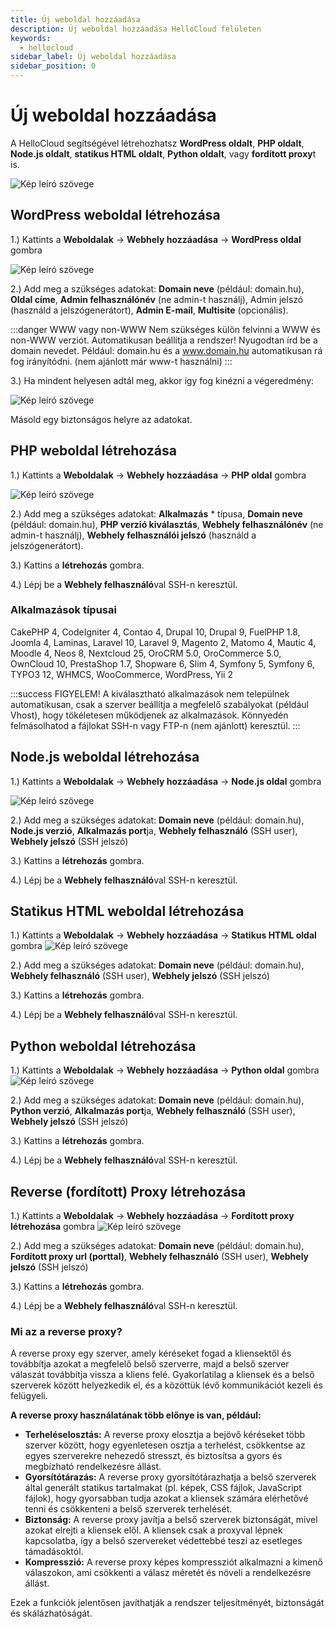 ```yaml
---
title: Új weboldal hozzáadása
description: Új weboldal hozzáadása HelloCloud felületen
keywords:
  - hellocloud
sidebar_label: Új weboldal hozzáadása
sidebar_position: 0
---
```



# <FontAwesomeIcon icon="fa-duotone fa-sparkles text-success" /> Új weboldal hozzáadása

A HelloCloud segítségével létrehozhatsz **WordPress oldalt**, **PHP oldalt**, **Node.js oldalt**, **statikus HTML oldalt**, **Python oldalt**, vagy **fordított proxy**t is.


<BrowserWindow url="https://peldaweboldal.hu">
  <img src="https://cdn.hellowp.cloud/hub/hellocloud/hellocloud-002.png" alt="Kép leíró szövege"></img>
</BrowserWindow>


## WordPress weboldal létrehozása

1.) Kattints a **Weboldalak** -> **Webhely hozzáadása** -> **WordPress oldal** gombra

<BrowserWindow url="https://peldaweboldal.hu">
  <img src="https://cdn.hellowp.cloud/hub/hellocloud/hellocloud-003.png" alt="Kép leíró szövege"></img>
</BrowserWindow>

2.) Add meg a szükséges adatokat: **Domain neve** (például: domain.hu), **Oldal címe**, **Admin felhasználónév** (ne admin-t használj), Admin jelszó (használd a jelszógenerátort), **Admin E-mail**, **Multisite** (opcionális). 


:::danger WWW vagy non-WWW
Nem szükséges külön felvinni a WWW és non-WWW verziót. Automatikusan beállítja a rendszer! Nyugodtan írd be a domain nevedet. Például: domain.hu és a www.domain.hu automatikusan rá fog irányítódni. (nem ajánlott már www-t használni)
:::

3.) Ha mindent helyesen adtál meg, akkor így fog kinézni a végeredmény:

<BrowserWindow url="https://peldaweboldal.hu">
  <img src="https://cdn.hellowp.cloud/hub/hellocloud/hellocloud-004.png" alt="Kép leíró szövege"></img>
</BrowserWindow>

Másold egy biztonságos helyre az adatokat. 


## PHP weboldal létrehozása

1.) Kattints a **Weboldalak** -> **Webhely hozzáadása** -> **PHP oldal** gombra

<BrowserWindow url="https://peldaweboldal.hu">
  <img src="https://cdn.hellowp.cloud/hub/hellocloud/hellocloud-005.png" alt="Kép leíró szövege"></img>
</BrowserWindow>

2.) Add meg a szükséges adatokat: **Alkalmazás** * típusa, **Domain neve** (például: domain.hu), **PHP verzió kiválasztás**, **Webhely felhasználónév** (ne admin-t használj), **Webhely felhasználói jelszó** (használd a jelszógenerátort).

3.) Kattins a **létrehozás** gombra.

4.) Lépj be a **Webhely felhasználó**val SSH-n keresztül. 

### Alkalmazások típusai

CakePHP 4, CodeIgniter 4, Contao 4, Drupal 10, Drupal 9, FuelPHP 1.8, Joomla 4, Laminas, Laravel 10, Laravel 9, Magento 2, Matomo 4, Mautic 4, Moodle 4, Neos 8, Nextcloud 25, OroCRM 5.0, OroCommerce 5.0, OwnCloud 10, PrestaShop 1.7, Shopware 6, Slim 4, Symfony 5, Symfony 6, TYPO3 12, WHMCS, WooCommerce, WordPress, Yii 2

:::success FIGYELEM!
A kiválasztható alkalmazások nem települnek automatikusan, csak a szerver beállítja a megfelelő szabályokat (például Vhost), hogy tökéletesen működjenek az alkalmazások. Könnyedén felmásolhatod a fájlokat SSH-n vagy FTP-n (nem ajánlott) keresztül. 
:::

## Node.js weboldal létrehozása

1.) Kattints a **Weboldalak** -> **Webhely hozzáadása** -> **Node.js oldal** gombra

<BrowserWindow url="https://peldaweboldal.hu">
  <img src="https://cdn.hellowp.cloud/hub/hellocloud/hellocloud-006.png" alt="Kép leíró szövege"></img>
</BrowserWindow>

2.) Add meg a szükséges adatokat: **Domain neve** (például: domain.hu), **Node.js verzió**, **Alkalmazás port**ja, **Webhely felhasználó** (SSH user), **Webhely jelszó** (SSH jelszó)

3.) Kattins a **létrehozás** gombra.

4.) Lépj be a **Webhely felhasználó**val SSH-n keresztül. 

## Statikus HTML weboldal létrehozása

1.) Kattints a **Weboldalak** -> **Webhely hozzáadása** -> **Statikus HTML oldal** gombra
<BrowserWindow url="https://peldaweboldal.hu">
  <img src="https://cdn.hellowp.cloud/hub/hellocloud/hellocloud-007.png" alt="Kép leíró szövege"></img>
</BrowserWindow>

2.) Add meg a szükséges adatokat: **Domain neve** (például: domain.hu), **Webhely felhasználó** (SSH user), **Webhely jelszó** (SSH jelszó)

3.) Kattins a **létrehozás** gombra.

4.) Lépj be a **Webhely felhasználó**val SSH-n keresztül. 

## Python weboldal létrehozása
1.) Kattints a **Weboldalak** -> **Webhely hozzáadása** -> **Python oldal** gombra
<BrowserWindow url="https://peldaweboldal.hu">
  <img src="https://cdn.hellowp.cloud/hub/hellocloud/hellocloud-008.png" alt="Kép leíró szövege"></img>
</BrowserWindow>

2.) Add meg a szükséges adatokat: **Domain neve** (például: domain.hu), **Python verzió**, **Alkalmazás port**ja, **Webhely felhasználó** (SSH user), **Webhely jelszó** (SSH jelszó)

3.) Kattins a **létrehozás** gombra.

4.) Lépj be a **Webhely felhasználó**val SSH-n keresztül. 

## Reverse (fordított) Proxy létrehozása
1.) Kattints a **Weboldalak** -> **Webhely hozzáadása** -> **Fordított proxy létrehozása** gombra
<BrowserWindow url="https://peldaweboldal.hu">
  <img src="https://cdn.hellowp.cloud/hub/hellocloud/hellocloud-009.png" alt="Kép leíró szövege"></img>
</BrowserWindow>

2.) Add meg a szükséges adatokat: **Domain neve** (például: domain.hu), **Fordított proxy url (porttal)**, **Webhely felhasználó** (SSH user), **Webhely jelszó** (SSH jelszó)

3.) Kattins a **létrehozás** gombra.

4.) Lépj be a **Webhely felhasználó**val SSH-n keresztül. 

### Mi az a reverse proxy? 

A reverse proxy egy szerver, amely kéréseket fogad a kliensektől és továbbítja azokat a megfelelő belső szerverre, majd a belső szerver válaszát továbbítja vissza a kliens felé. Gyakorlatilag a kliensek és a belső szerverek között helyezkedik el, és a közöttük lévő kommunikációt kezeli és felügyeli.

**A reverse proxy használatának több előnye is van, például:**

- **Terheléselosztás:** A reverse proxy elosztja a bejövő kéréseket több szerver között, hogy egyenletesen osztja a terhelést, csökkentse az egyes szerverekre nehezedő stresszt, és biztosítsa a gyors és megbízható rendelkezésre állást.
- **Gyorsítótárazás:** A reverse proxy gyorsítótárazhatja a belső szerverek által generált statikus tartalmakat (pl. képek, CSS fájlok, JavaScript fájlok), hogy gyorsabban tudja azokat a kliensek számára elérhetővé tenni és csökkenteni a belső szerverek terhelését.
- **Biztonság:** A reverse proxy javítja a belső szerverek biztonságát, mivel azokat elrejti a kliensek elől. A kliensek csak a proxyval lépnek kapcsolatba, így a belső szervereket védettebbé teszi az esetleges támadásoktól.
- **Kompresszió:** A reverse proxy képes kompressziót alkalmazni a kimenő válaszokon, ami csökkenti a válasz méretét és növeli a rendelkezésre állást.

Ezek a funkciók jelentősen javíthatják a rendszer teljesítményét, biztonságát és skálázhatóságát.

